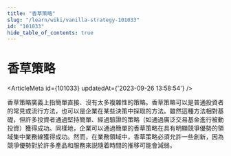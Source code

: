 ```yaml
---
title: "香草策略"
slug: "/learn/wiki/vanilla-strategy-101033"
id: "101033"
hide_table_of_contents: true
---
```



# 香草策略

<ArticleMeta id={101033} updatedAt={'2023-09-26 13:58:54'} />
<div className='border-solid border-b border-t-0 my-4 border-[var(--ifm-color-gray-300)]' />

香草策略廣義上指簡單直接、沒有太多複雜性的策略。香草策略可以是普通投資者的常見或流行方法，也可以是企業在某些決策中採取的方法。雖然這種方法相對基礎，但許多投資者通過堅持簡單、經過驗證的策略（如通過廣泛交易基金進行被動投資）獲得成功。同樣地，企業可以通過簡單的香草策略在具有明顯競爭優勢的領域集中業務線獲得成功。然而，在業務領域中，香草策略必須允許一些創新，因為競爭優勢對於許多產品和服務來説隨着時間的推移可能會減弱。
